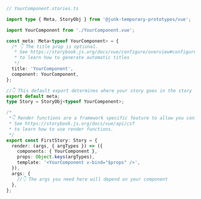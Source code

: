 ```ts
// YourComponent.stories.ts

import type { Meta, StoryObj } from '@junk-temporary-prototypes/vue';

import YourComponent from './YourComponent.vue';

const meta: Meta<typeof YourComponent> = {
  /* 👇 The title prop is optional.
   * See https://storybook.js.org/docs/vue/configure/overview#configure-story-loading
   * to learn how to generate automatic titles
   */
  title: 'YourComponent',
  component: YourComponent,
};

//👇 This default export determines where your story goes in the story list
export default meta;
type Story = StoryObj<typeof YourComponent>;

/*
 *👇 Render functions are a framework specific feature to allow you control on how the component renders.
 * See https://storybook.js.org/docs/vue/api/csf
 * to learn how to use render functions.
 */
export const FirstStory: Story = {
  render: (args, { argTypes }) => ({
    components: { YourComponent },
    props: Object.keys(argTypes),
    template: '<YourComponent v-bind="$props" />',
  }),
  args: {
    //👇 The args you need here will depend on your component
  },
};
```
